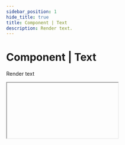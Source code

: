 ```yaml
---
sidebar_position: 1
hide_title: true
title: Component | Text
description: Render text.
---
```




# Component | Text

Render text

<IFrame type="components-display-text" heightPx={150} />

<Tabs groupId="sdkLanguage">
    <TabItem value="node" label="TypeScript / JavaScript">
    ```js
    ui.text("Hello world!")
    ```
    </TabItem>
    <TabItem value="python" label="Python">
    ```python
    ui.text("Hello world!")
    ```
    </TabItem>
</Tabs>


## Color & Size

Use the `color` and `size` properties to quickly change the appearance of the text. See the API reference below for the full list of supported values for each.

<Tabs groupId="sdkLanguage">
    <TabItem value="node" label="TypeScript / JavaScript">
    ```js
    page.add(() => ui.stack(
        [
            ui.text("Users", { color: "primary", size: "xl" }),
            ui.text("10 users found in database.", { color: "text-secondary" })
        ],
        { spacing: "4px" }
    ))
    ```
    </TabItem>
    <TabItem value="python" label="Python">
    ```python
    page.add(lambda: ui.stack(
        [
            ui.text("Users", color="primary", size="xl"),
            ui.text("10 users found in database.", color="text-secondary")
        ],
        spacing="4px"
    ))
    ```
    </TabItem>
</Tabs>

<IFrame type="components-display-text-appearance" heightPx={150} />

## Nested Text

You can nest text components to create more complex text structures.

<Tabs groupId="sdkLanguage">
    <TabItem value="node" label="TypeScript / JavaScript">
    ```js
    page.add(() => ui.text([
        "It is ",
        ui.text("very important", { color: "warning", style: { fontWeight: "600" }}),
        " very important that you know this..."
    ]))
    ```
    </TabItem>
    <TabItem value="python" label="Python">
    ```python
    page.add(lambda: ui.text([
        "It is ",
        ui.text("very important", color="warning", style={"fontWeight": "600"}),
        " very important that you know this..."
    ]))
    ```
    </TabItem>
</Tabs>

<IFrame type="components-display-text-nested" heightPx={150} />

## API reference

### Function signature

<Tabs groupId="sdkLanguage">
    <TabItem value="node" label="TypeScript / JavaScript">
    ```js
    ui.text(
        text: string | TextComponent | Array<string | TextComponent>,
        properties?: Partial<{
            color: "text" | "text-secondary" | "primary" | "success" | "warning" | "danger" | "background",
            size: "xs" | "sm" | "md" | "lg" | "xl",
            style: Style
        }>
    )
    ```
    </TabItem>
    <TabItem value="python" label="Python">
    ```python
    ui.text(
        text: str | TextComponent | list[str | TextComponent],
        *,
        color: Literal["text", "text-secondary", "primary", "success", "warning", "danger", "background"] = "text",
        size: Literal["xs", "sm", "md", "lg", "xl"] = "md",
        style: Style | None = None
    )
    ```
    </TabItem>
</Tabs>

### Parameters

<Parameter
    name="text"
    required={true}
    type={lang => lang === "js" ? "string | TextComponent | Array\<string | TextComponent>" : "string | TextComponent | list[string | TextComponent]"}
    description="The text to be displayed."
/>

<ParameterTemplate.TextColor
    parameterName="color"
    componentName="text"
    defaultValue='"text"'
/>

<Parameter
    name="size"
    required={false}
    type="literal"
    description={
        <>
            <p>
              Specifies the size of the text. Defaults to <code>"md"</code>
            </p>
            <p>Options:</p>
            <ul>
              <li>
                <code>"xs"</code>: Extra small text
              </li>
              <li>
                <code>"sm"</code>: Small text
              </li>
              <li>
                <code>"md"</code>: Medium text
              </li>
              <li>
                <code>"lg"</code>: Large text
              </li>
              <li>
                <code>"xl"</code>: Extra large text
              </li>
            </ul>
        </>
    }
/>

<ParameterTemplate.Style />
